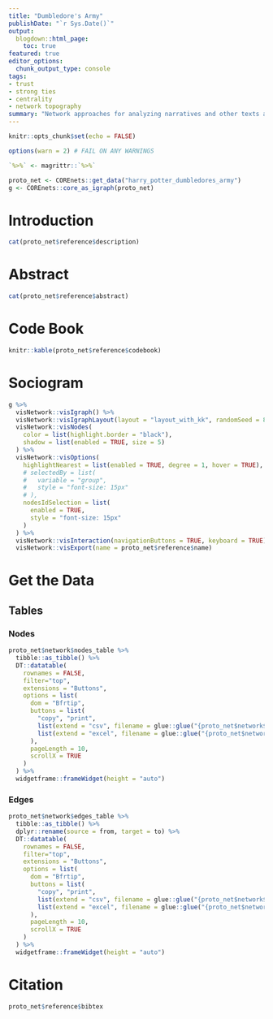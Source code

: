 ```yaml
---
title: "Dumbledore's Army"
publishDate: "`r Sys.Date()`"
output: 
  blogdown::html_page:
    toc: true
featured: true
editor_options: 
  chunk_output_type: console
tags: 
- trust
- strong ties
- centrality
- network topography
summary: "Network approaches for analyzing narratives and other texts are being used with increasing frequency. They are seen as capable of identifying key actors and events, highlighting semantic structures, and uncovering underlying meanings and mental models. Numerous network approaches exist. In this paper, the authors adopt an approach where the characters in the story are nodes and the ties linking indicate some type of interaction between them. The authors explore the effects of tie strength between members of two “dark networks” found in the Harry Potter novels—Dumbledore’s Army and Voldemort’s Death Eaters. Drawing on centrality measures, this analysis finds that a handful of secondary characters play roles as important, or almost as important, as Harry Potter and Lord Voldemort. Moreover, a comparison of the topographical structure of the two networks suggests that if the fictional world of Harry Potter remotely mirrors the real one, Dumbledore’s Army is built to withstand stress and uncertainty, while the Death Eaters is not, suggesting that that J. K. Rowling has an intuitive understanding of a key difference between networks built on trust and those built on fear. The former live to fight another day; the latter do not."
---
```




```r
knitr::opts_chunk$set(echo = FALSE)

options(warn = 2) # FAIL ON ANY WARNINGS

`%>%` <- magrittr::`%>%`
```

```r
proto_net <- COREnets::get_data("harry_potter_dumbledores_army")
g <- COREnets::core_as_igraph(proto_net)
```


# Introduction

```r
cat(proto_net$reference$description)
```

# Abstract

```r
cat(proto_net$reference$abstract)
```

# Code Book


```r
knitr::kable(proto_net$reference$codebook)
```


# Sociogram


```r
g %>% 
  visNetwork::visIgraph() %>% 
  visNetwork::visIgraphLayout(layout = "layout_with_kk", randomSeed = 831) %>% 
  visNetwork::visNodes(
    color = list(highlight.border = "black"), 
    shadow = list(enabled = TRUE, size = 5)
  ) %>% 
  visNetwork::visOptions(
    highlightNearest = list(enabled = TRUE, degree = 1, hover = TRUE),
    # selectedBy = list(
    #   variable = "group",
    #   style = "font-size: 15px"
    # ),
    nodesIdSelection = list(
      enabled = TRUE,
      style = "font-size: 15px"
    )
  ) %>% 
  visNetwork::visInteraction(navigationButtons = TRUE, keyboard = TRUE) %>% 
  visNetwork::visExport(name = proto_net$reference$name)
```


# Get the Data

## Tables

### Nodes

```r
proto_net$network$nodes_table %>% 
  tibble::as_tibble() %>%
  DT::datatable(
    rownames = FALSE,
    filter="top",
    extensions = "Buttons",
    options = list(
      dom = "Bfrtip",
      buttons = list(
        "copy", "print",
        list(extend = "csv", filename = glue::glue("{proto_net$network$nodes_table}_nodes")),
        list(extend = "excel", filename = glue::glue("{proto_net$network$nodes_table}_nodes"))
      ),
      pageLength = 10,
      scrollX = TRUE
    )
  ) %>%
  widgetframe::frameWidget(height = "auto")
```


### Edges


```r
proto_net$network$edges_table %>% 
  tibble::as_tibble() %>%
  dplyr::rename(source = from, target = to) %>%
  DT::datatable(
    rownames = FALSE,
    filter="top",
    extensions = "Buttons",
    options = list(
      dom = "Bfrtip",
      buttons = list(
        "copy", "print",
        list(extend = "csv", filename = glue::glue("{proto_net$network$edge_table}_edges")),
        list(extend = "excel", filename = glue::glue("{proto_net$network$edge_table}_edges"))
      ),
      pageLength = 10,
      scrollX = TRUE
    )
  ) %>%
  widgetframe::frameWidget(height = "auto")
```


# Citation


```r
proto_net$reference$bibtex
```




